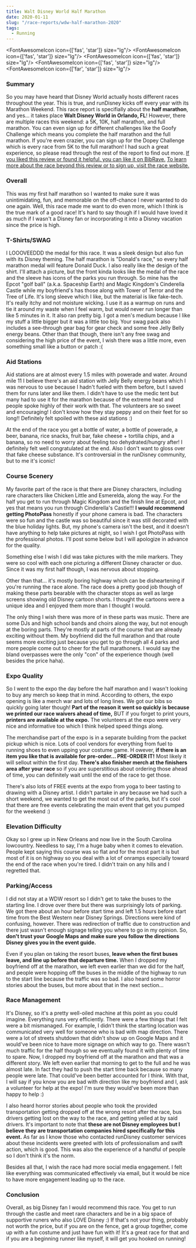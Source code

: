```yaml
---
title: Walt Disney World Half Marathon
date: 2020-01-11
slug: "/race-reports/wdw-half-marathon-2020"
tags:
  - Running
---
```



<FontAwesomeIcon icon={['fas', 'star']} size="lg"/>
<FontAwesomeIcon icon={['fas', 'star']} size="lg"/>
<FontAwesomeIcon icon={['fas', 'star']} size="lg"/>
<FontAwesomeIcon icon={['fas', 'star']} size="lg"/>
<FontAwesomeIcon icon={['far', 'star']} size="lg"/>

### Summary
So you may have heard that Disney World actually hosts different races throughout the year. This is true, and runDisney kicks off every year with its Marathon Weekend.
This race report is specifially about the **half marathon**, and yes... it takes place **Walt Disney World in Orlando, FL**! However, there are multiple races this weekend: a 5K, 10K, half marathon, and full marathon.
You can even sign up for different challenges like the Goofy Challenge which means you complete the half marathon and the full marathon. If you're even crazier,
you can sign up for the Dopey Challenge which is every race from 5K to the full marathon! I had such a great experience, so please read through the rest of the report to find out more.
[If you liked this review or found it helpful, you can like it on BibRave.](https://www.bibrave.com/races/walt-disney-world-marathon-weekend-reviews/13993)
[To learn more about the race beyond this review or to sign up, visit the race website.](https://www.rundisney.com/events/disneyworld/disneyworld-marathon-weekend/)

### Overall
This was my first half marathon so I wanted to make sure it was unintimidating, fun, and memorable on the off-chance I never wanted to do one again. Well, this race made me want to do even more, which I think is the true mark of a good race! It's hard to say though if I would have loved it as much if I wasn't a Disney fan or incorporating it into a Disney vacation since the price is high.

### T-Shirts/SWAG
<WDWCarouselSwag />

I  LOOOVEEDDD the medal for this race. It was a sleek design but also fun with its Disney theming. The half marathon is "Donald's race," so every half marathon medal will feature Donald Duck.
I also really like the design of the shirt. I'll attach a picture, but the front kinda looks like the medal of the race and the sleeve has icons of the parks you run through. So mine has the Epcot "golf ball" (a.k.a. Spaceship Earth) and Magic Kingdom's Cinderella Castle while my boyfriend's has those along with Tower of Terror and the Tree of Life. 
It's long sleeve which I like, but the material is like fake-tech. It's really itchy and not moisture wicking. I use it as a warmup on runs and tie it around my waste when I feel warm, but would never run longer than like 5 minutes in it. It also ran pretty big. I got a men's medium because I like my stuff a little bigger but it was a little too big. 
Your swag pack also includes a see-through gear bag for gear check and some free Jelly Belly energy beans. 
Other than that though, there isn't any free swag and considering the high price of the event, I wish there was a little more, even something small like a button or patch :(

### Aid Stations
Aid stations are at almost every 1.5 miles with powerade and water. Around mile 11 I believe there's an aid station with Jelly Belly energy beans which I was nervous to use because I hadn't fueled with them before, but I saved them for runs later and like them. 
I didn't have to use the medic tent but many had to use it for the marathon because of the extreme heat and people spoke highly of their work with that. 
The volunteers are so sweet and encouraging! I don't know how they stay peppy and on their feet for so long!! Definitely felt spoiled with these aid stations :)

At the end of the race you get a bottle of water, a bottle of powerade, a beer, banana, rice snacks, fruit bar, fake cheese + tortilla chips, and a banana, so no need to worry about feeling too dehydrated/hungry after! 
I definitely felt well congratulated at the end. Also I don't want to gloss over that fake cheese substance. It's controversial in the runDisney community, but to me it's iconic!

### Course Scenery
<WDWCarouselScenery />

My favorite part of the race is that there are Disney characters, including rare characters like Chicken Little and Esmerelda, along the way.
For the half you get to run through Magic Kingdom and the finish line at Epcot, and yes that means you run through Cinderella's Castle!!!
**I would recommend getting PhotoPass** honestly if your phone camera is bad. The characters were so fun and the castle was so beautiful since it was still decorated with the blue holiday lights.
But, my phone's camera isn't the best, and it doesn't have anything to help take pictures at night, so I wish I got PhotoPass with the professional photos. I'll post some below but I will apologize
in advance for the quality. 

Something else I wish I did was take pictures with the mile markers. 
They were so cool with each one picturing a different Disney character or duo. 
Since it was my first half though, I was nervous about stopping.

Other than that... it's mostly boring highway which can be disheartening if you're running the race alone. 
The race does a pretty good job though of making these parts bearable with the character stops as well as large screens showing old Disney cartoon shorts. 
I thought the cartoons were a unique idea and I enjoyed them more than I thought I would. 

The only thing I wish there was more of in these parts was music. 
There are some DJs and high school bands and choirs along the way, but not enough at the boring parts. They're mostly at parts of the course that are already exciting without them.
My boyfriend did the full marathon and that route seems more exciting just because you get to go through all 4 parks and more people come out to cheer for the full marathoners. 
I would say the bland overpasses were the only "con" of the experience though (well besides the price haha).

### Expo Quality
So I went to the expo the day before the half marathon and I wasn't looking to buy any merch so keep that in mind. 
According to others, the expo opening is like a merch war and lots of long lines. We got our bibs so quickly going later though!
**Part of the reason it went so quickly is because we printed our race waivers ahead of time,** BUT if you forget to print yours, **printers are available at the expo.**
The volunteers at the expo were very nice and informative too which I think helped speed things along.

The merchandise part of the expo is in a separate building from the packet pickup which is nice. 
Lots of cool vendors for everything from fuel to running shoes to even upping your costume game. H
owever, **if there is an item you like that is available for pre-order... PRE-ORDER IT!** 
Most likely it will sellout within the first day. 
**There's also finisher merch at the finishers area after your race** so if you are superstitious about ordering those ahead of time, you can definitely wait until the end of the race to get those.

There's also lots of FREE events at the expo from yoga to beer tasting to drawing with a Disney artist. 
I didn't partake in any because we had such a short weekend, we wanted to get the most out of the parks, 
but it's cool that there are free events celebrating the main event that get you pumped for the weekend :)

### Elevation Difficulty
Okay so I grew up in New Orleans and now live in the South Carolina lowcountry. 
Needless to say, I'm a huge baby when it comes to elevation. 
People kept saying this course was so flat and for the most part it is but most of it is on highway so you deal with a lot of onramps especially toward the end of the race when you're tired. 
I didn't train on any hills and I regretted that.

### Parking/Access
I did not stay at a WDW resort so I didn't get to take the buses to the starting line. 
I drove over there but there was surprisingly lots of parking. We got there about an hour before start time and left 1.5 hours before start time from the Best Western near Disney Springs. 
Directions were kind of confusing, however. There was redirection of traffic due to construction and there just wasn't enough signage telling you where to go in my opinion.
So, **don't trust your Google Maps and make sure you follow the directions Disney gives you in the event guide.**

Even if you plan on taking the resort buses, **leave when the first buses leave, and line up before that departure time.**
When I dropped my boyfriend off at the marathon, we left even earlier than we did for the half, and people were hopping off the buses
in the middle of the highway to run to the start line because the traffic was so bad. I also heard some horror stories about the buses,
but more about that in the next section...

### Race Management
It's Disney, so it's a pretty well-oiled machine at this point as you could imagine. Everything runs very efficiently. There were a few things that I felt were a bit mismanaged. 
For example, I didn't think the starting location was communicated very well for someone who is bad with map direction. There were a lot of streets shutdown that didn't show up on Google Maps and it would've been nice to have more signage on which way to go. 
There wasn't much traffic for the half though so we eventually found it with plenty of time to spare. Now, I dropped my boyfriend off at the marathon and that was a different story. We left even earlier that morning to get to the full and he was almost late. 
In fact they had to push the start time back because so many people were late. That could've been better accounted for I think. 
With that, I will say if you know you are bad with direction like my boyfriend and I, ask a volunteer for help at the expo! I'm sure they would've been more than happy to help :)

I also heard horror stories about people who took the provided transportation getting dropped off at the wrong resort after the race, bus drivers getting lost on the way to the race, and getting yelled at by said drivers.
It's important to note that **these are not Disney employees but I believe they are transportation companies hired specifically for this event.** 
As far as I know those who contacted runDisney customer services about these incidents were greeted with lots of professionalism and swift action, which is good. 
This was also the experience of a handful of people so I don't think it's the norm.

Besides all that, I wish the race had more social media engagement. I felt like everything was communicated effectively via email, but it would be nice to have more engagement leading up to the race.

### Conclusion
Overall, as big Disney fan I would recommend this race. You get to run through the castle and meet rare characters and be in a big space of supportive runers who also LOVE Disney :) 
If that's not your thing, probably not worth the price, but if you are on the fence, get a group together, come up with a fun costume and just have fun with it! 
It's a great race for that and if you are a beginning runner like myself, it will get you hooked on running!
